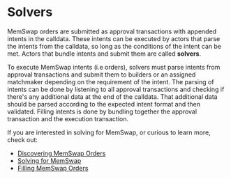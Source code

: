 # Solvers

MemSwap orders are submitted as approval transactions with appended intents in the calldata. These intents can be executed by actors that parse the intents from the calldata, so long as the conditions of the intent can be met. Actors that bundle intents and submit them are called **solvers**.

To execute MemSwap intents (i.e orders), solvers must parse intents from approval transactions and submit them to builders or an assigned matchmaker depending on the requirement of the intent. The parsing of intents can be done by listening to all approval transactions and checking if there's any additional data at the end of the calldata. That additional data should be parsed according to the expected intent format and then validated. Filling intents is done by bundling together the approval transaction and the execution transaction.

If you are interested in solving for MemSwap, or curious to learn more, check out:

- [Discovering MemSwap Orders](/discovering-memswap-orders)
- [Solving for MemSwap](/solving-for-memswap)
- [Filling MemSwap Orders](/filling-memswap-orders)
